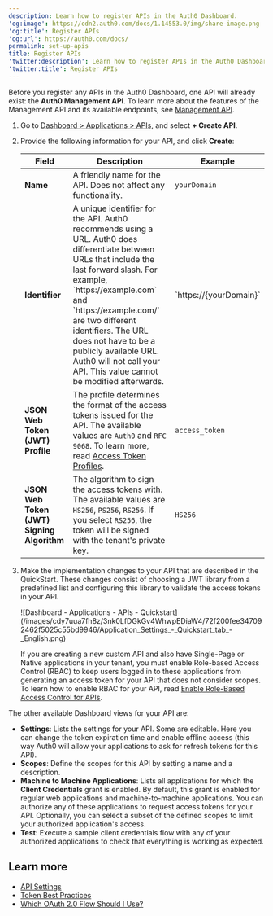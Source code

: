 ```yaml
---
description: Learn how to register APIs in the Auth0 Dashboard.
'og:image': https://cdn2.auth0.com/docs/1.14553.0/img/share-image.png
'og:title': Register APIs
'og:url': https://auth0.com/docs/
permalink: set-up-apis
title: Register APIs
'twitter:description': Learn how to register APIs in the Auth0 Dashboard.
'twitter:title': Register APIs
---
```

<Callout icon="file-lines" color="#0EA5E9" iconType="regular">

Before you register any APIs in the Auth0 Dashboard, one API will already exist: the **Auth0 Management API**. To learn more about the features of the Management API and its available endpoints, see [Management API](https://auth0.com/docs/api/management/v2).

</Callout>

1. Go to [Dashboard > Applications > APIs](https://manage.auth0.com/#/apis), and select **+ Create API**.
2. Provide the following information for your API, and click **Create**:

   <table class="table"><thead>
   <tr>
   <th><strong>Field</strong></th>
   <th><strong>Description</strong></th>
   <th><strong>Example</strong></th>
   </tr>
   </thead>
   <tbody>
   <tr>
   <td><strong>Name</strong></td>
   <td>A friendly name for the API. Does not affect any functionality.</td>
   <td><code>yourDomain</code></td>
   </tr>
   <tr>
   <td><strong>Identifier</strong></td>
   <td>A unique identifier for the API. Auth0 recommends using a URL. Auth0 does differentiate between URLs that include the last forward slash. For example, `https://example.com` and `https://example.com/` are two different identifiers. The URL does not have to be a publicly available URL. Auth0 will not call your API. This value cannot be modified afterwards.</td>
   <td>`https://{yourDomain}`</td>
   </tr>
   <tr>
   <td><strong>JSON Web Token (JWT) Profile</strong></td>
   <td>The profile determines the format of the access tokens issued for the API. The available values are <code>Auth0</code> and <code>RFC 9068</code>. To learn more, read <a href="/secure/tokens/access-tokens/access-token-profiles">Access Token Profiles</a>.</td>
   <td><code>access_token</code></td>
   </tr>
   <tr>
   <td><strong>JSON Web Token (JWT) Signing Algorithm</strong></td>
   <td>The algorithm to sign the access tokens with. The available values are <code>HS256</code>, <code>PS256</code>, <code>RS256</code>. If you select <code>RS256</code>, the token will be signed with the tenant's private key.</td>
   <td><code>HS256</code></td>
   </tr>
   </tbody>
   </table>
3. Make the implementation changes to your API that are described in the QuickStart. These changes consist of choosing a JWT library from a predefined list and configuring this library to validate the access tokens in your API.

   <Frame>![Dashboard - Applications - APIs - Quickstart](/images/cdy7uua7fh8z/3nk0LfDGkGv4WhwpEDiaW4/72f200fee347092462f5025c55bd9946/Application_Settings_-_Quickstart_tab_-_English.png)</Frame>

   <Warning>

   If you are creating a new custom API and also have Single-Page or Native applications in your tenant, you must enable Role-based Access Control (RBAC) to keep users logged in to these applications from generating an access token for your API that does not consider scopes. To learn how to enable RBAC for your API, read [Enable Role-Based Access Control for APIs](/get-started/apis/enable-role-based-access-control-for-apis).

   </Warning>

The other available Dashboard views for your API are:

* **Settings**: Lists the settings for your API. Some are editable. Here you can change the token expiration time and enable offline access (this way Auth0 will allow your applications to ask for <Tooltip tip="Refresh Token: Token used to obtain a renewed Access Token without forcing users to log in again." cta="View Glossary" href="/glossary?term=refresh+tokens">refresh tokens</Tooltip> for this API).
* **Scopes**: Define the scopes for this API by setting a name and a description.
* **Machine to Machine Applications**: Lists all applications for which the **Client Credentials** grant is enabled. By default, this grant is enabled for regular web applications and machine-to-machine applications. You can authorize any of these applications to request <Tooltip tip="Access Token: Authorization credential, in the form of an opaque string or JWT, used to access an API." cta="View Glossary" href="/glossary?term=access+tokens">access tokens</Tooltip> for your API. Optionally, you can select a subset of the defined scopes to limit your authorized application's access.
* **Test**: Execute a sample client credentials flow with any of your authorized applications to check that everything is working as expected.

## Learn more

* [API Settings](/get-started/apis/api-settings)
* [Token Best Practices](/secure/tokens/token-best-practices)
* [Which OAuth 2.0 Flow Should I Use?](/get-started/authentication-and-authorization-flow/which-oauth-2-0-flow-should-i-use)